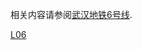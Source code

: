 {{Catnav|页面分类|地理|地下空間|城市轨道交通|武汉轨道交通}}
{{Commons cat|武汉地铁6号线}}

相关内容请参阅[[武汉地铁6号线|武汉地铁6号线]].

[[Category:武汉地铁路线|L06]]